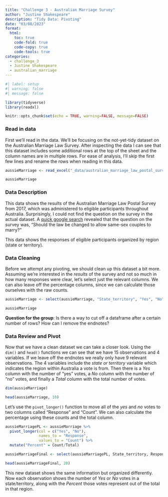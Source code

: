 ```yaml
---
title: "Challenge 3 - Australian Marriage Survey"
author: "Justine Shakespeare"
description: "Tidy Data: Pivoting"
date: "03/08/2023"
format:
  html:
    toc: true
    code-fold: true
    code-copy: true
    code-tools: true
categories:
  - challenge_3
  - Justine Shakespeare
  - australian_marriage
---
```


```r
#| label: setup
#| warning: false
#| message: false

library(tidyverse)
library(readxl)

knitr::opts_chunk$set(echo = TRUE, warning=FALSE, message=FALSE)
```

### Read in data

First we'll read in the data. We'll be focusing on the not-yet-tidy dataset on the Australian Marriage Law Survey. After inspecting the data I can see that this dataset includes some additional rows at the top of the sheet and the column names are in multiple rows. For ease of analysis, I'll skip the first few lines and rename the rows when reading in this data. 

```r
aussieMarriage <- read_excel("_data/australian_marriage_law_postal_survey_2017_-_response_final.xls", sheet = 2, skip = 7, col_names = c("State_territory", "Yes", "Yes %", "No", "No %", "Total", "Total %", "delete", "Response clear", "Response clear %", "Response not clear", "Response not clear %", "Non-responding", "Non-responding %", "Resp Total", "Resp Total %"))

aussieMarriage
```
### Data Description

This data shows the results of the Australian Marriage Law Postal Survey from 2017, which was administered to eligible participants throughout Australia. Surprisingly, I could not find the question on the survey in the actual dataset. A [quick google search](https://www.abs.gov.au/ausstats/abs@.nsf/mf/1800.0) revealed that the question on the survey was, "Should the law be changed to allow same-sex couples to marry?"

This data shows the responses of eligible participants organized by region (state or territory).

### Data Cleaning

Before we attempt any pivoting, we should clean up this dataset a bit more. Assuming we're interested in the *results* of the survey and not so much in how many responses were clear, let's select just the relevant columns. We can also leave off the percentage columns, since we can calculate those ourselves with the raw counts. 

```r
aussieMarriage <- select(aussieMarriage, "State_territory", "Yes", "No", "Total")

aussieMarriage
```
**Question for the group**: Is there a way to cut off a dataframe after a certain number of rows? How can I remove the endnotes?

### Data Review and Pivot

Now that we have a clean dataset we can take a closer look. Using the `dim()` and `head()` functions we can see that we have 15 observations and 4 variables. If we leave off the endnotes we really only have 9 relevant observations. The 4 variables include the *state or territory* variable which indicates the region within Australia a vote is from. Then there is a *Yes* column with the number of "yes" votes, a *No* column with the number of "no" votes, and finally a *Total* column with the total number of votes. 

```r
dim(aussieMarriage)

head(aussieMarriage, 10)
```
Let's use the `pivot_longer()` function to move all of the *yes* and *no* votes to two columns called "Response" and "Count". We can also calculate the percentage using these counts and the total column.

```r
aussieMarriagePL <- aussieMarriage %>% 
  pivot_longer(col = c("Yes", "No"),
               names_to = "Response",
               values_to = "Count") %>% 
  mutate("Percent" = Count/Total)

aussieMarriageFinal <- select(aussieMarriagePL, State_territory, Response, Count, Percent, Total) # reording the columns so that Total shows up at the end.

head(aussieMarriageFinal, 20)
```

This new dataset shows the same information but organized differently. Now each observation shows the number of *Yes* or *No* votes in a state/territory, along with the *Percent* those votes represent out of the total in that region. 
